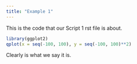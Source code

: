 ```yaml
---
title: "Example 1"
---
```


This is the code that our Script 1 rst file is about.

```r

library(ggplot2)
qplot(x = seq(-100, 100), y = seq(-100, 100)**2)

```

Clearly is what we say it is.

